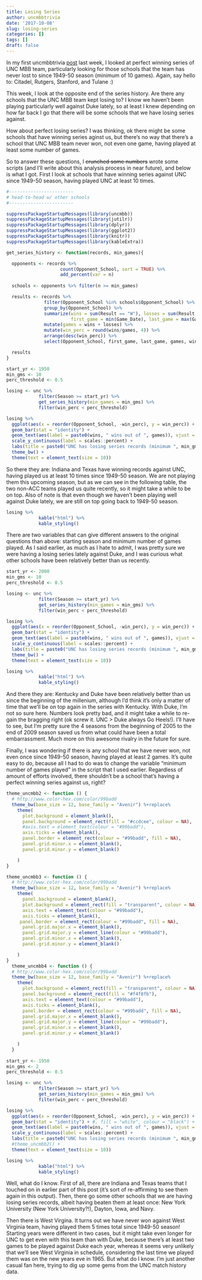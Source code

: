 ```yaml
---
title: Losing Series
author: uncmbbtrivia
date: '2017-10-08'
slug: losing-series
categories: []
tags: []
draft: false
---
```


In my first uncmbbtrivia [post](http://uncmbbtrivia.netlify.com/post/winning-series/) last week, I looked at perfect winning series of UNC MBB team, particularly looking for those schools that the team has never lost to since 1949-50 season (minimum of 10 games). Again, say hello to: Citadel, Rutgers, Stanford, and Tulane :)

This week, I look at the opposite end of the series history. Are there any schools that the UNC MBB team kept losing to? I know we haven't been playing particularly well against Duke lately, so at least I knew depending on how far back I go that there will be some schools that we have losing series against. 

How about perfect losing series? I was thinking, ok there might be some schools that have winning series aginst us, but there's no way that there's a school that UNC MBB team never won, not even one game, having played at least some number of games. 

So to answer these questions, I ~~crunched some numbers~~ wrote some scripts (and I'll write about this analysis process in near future), and below is what I got. First I look at schools that have winning series against UNC since 1949-50 season, having played UNC at least 10 times. 

```r
#------------------------
# head-to-head w/ other schools
#------------------------

suppressPackageStartupMessages(library(uncmbb))
suppressPackageStartupMessages(library(jutilr))
suppressPackageStartupMessages(library(dplyr))
suppressPackageStartupMessages(library(ggplot2))
suppressPackageStartupMessages(library(knitr))
suppressPackageStartupMessages(library(kableExtra))

get_series_history <- function(records, min_games){

  opponents <- records %>% 
                    count(Opponent_School, sort = TRUE) %>% 
                    add_percent(var = n)
  
  schools <- opponents %>% filter(n >= min_games)

  results <- records %>%
              filter(Opponent_School %in% schools$Opponent_School) %>%
              group_by(Opponent_School) %>%
              summarize(wins = sum(Result == "W"), losses = sum(Result == "L"),
                        first_game = min(Game_Date), last_game = max(Game_Date)) %>%
              mutate(games = wins + losses) %>%
              mutate(win_perc = round(wins/games, 4)) %>%
              arrange(desc(win_perc)) %>%
              select(Opponent_School, first_game, last_game, games, wins, losses, win_perc)

  results
}


```


```r

start_yr <- 1950
min_gms <- 10
perc_threshold <- 0.5

losing <- unc %>%
            filter(Season >= start_yr) %>%
            get_series_history(min_games = min_gms) %>%
            filter(win_perc < perc_threshold)

losing %>%
  ggplot(aes(x = reorder(Opponent_School, -win_perc), y = win_perc)) + 
  geom_bar(stat = "identity") + 
  geom_text(aes(label = paste0(wins, " wins out of ", games)), vjust = -0.25) +
  scale_y_continuous(label = scales::percent) +
  labs(title = paste0("UNC has losing series records (minimum ", min_gms, " games) \nagainst these schools since 1949-50 season."), x = "Opponent", y = "Win %") +
  theme_bw() +
  theme(text = element_text(size = 10))

```

So there they are: Indiana and Texas have winning records against UNC, having played us at least 10 times since 1949-50 season. We are not playing them this upcoming season, but as we can see in the following table, the two non-ACC teams played us quite recently, so it might take a while to be on top. Also of note is that even though we haven't been playing well against Duke lately, we are still on top going back to 1949-50 season. 

```r

losing %>% 
            kable("html") %>%
            kable_styling()

```

There are two variables that can give different answers to the original questions than above: starting season and minimum number of games played. As I said earlier, as much as I hate to admit, I was pretty sure we were having a losing series lately against Duke, and I was curious what other schools have been relatively better than us recently. 

```r

start_yr <- 2000
min_gms <- 10
perc_threshold <- 0.5

losing <- unc %>%
            filter(Season >= start_yr) %>%
            get_series_history(min_games = min_gms) %>%
            filter(win_perc < perc_threshold)

losing %>%
  ggplot(aes(x = reorder(Opponent_School, -win_perc), y = win_perc)) + 
  geom_bar(stat = "identity") + 
  geom_text(aes(label = paste0(wins, " wins out of ", games)), vjust = -0.25) +
  scale_y_continuous(label = scales::percent) +
  labs(title = paste0("UNC has losing series records (minimum ", min_gms, " games) \nagainst these schools since 1999-2000 season."), x = "Opponent", y = "Win %") +
  theme_bw() +
  theme(text = element_text(size = 10))

losing %>% 
            kable("html") %>%
            kable_styling()

```

And there they are: Kentucky and Duke have been relatively better than us since the beginning of the millenium, although I'd think it's only a matter of time that we'll be on top again in the series with Kentucky. With Duke, I'm not so sure here. Numbers look pretty bad, and it might take a while to re-gain the bragging right (ok screw it. UNC > Duke always Go Heels!). I'll have to see, but I'm pretty sure the 4 seasons from the beginning of 2005 to the end of 2009 season saved us from what could have been a total embarrassment. Much more on this awesome rivalry in the future for sure.

Finally, I was wondering if there is any school that we have never won, not even once since 1949-50 season, having played at least 2 games. It's quite easy to do, because all I had to do was to change the variable "minimum number of games played" in the script that I used earlier. Regardless of amount of efforts involved, there shouldn't be a school that's having a perfect winning series against us, right?

```r
theme_uncmbb2 <- function () {
  # http://www.color-hex.com/color/99badd
  theme_bw(base_size = 12, base_family = "Avenir") %+replace%
    theme(
      plot.background = element_blank(),
      panel.background = element_rect(fill = "#ccdcee", colour = NA),
      #axis.text = element_text(colour = "#99badd"),
      axis.ticks = element_blank(),
      panel.border = element_rect(colour = "#99badd", fill = NA),
      panel.grid.minor.x = element_blank(),
      panel.grid.minor.y = element_blank()

    )
}

theme_uncmbb3 <- function () {
  # http://www.color-hex.com/color/99badd
  theme_bw(base_size = 12, base_family = "Avenir") %+replace%
    theme(
      panel.background = element_blank(),
      plot.background = element_rect(fill = "transparent", colour = NA),
      axis.text = element_text(colour = "#99badd"),
      axis.ticks = element_blank(),
     panel.border = element_rect(colour = "#99badd", fill = NA),
      panel.grid.major.x = element_blank(),
      panel.grid.major.y = element_line(colour = "#99badd"),
      panel.grid.minor.x = element_blank(),
      panel.grid.minor.y = element_blank()

    )
}
  theme_uncmbb4 <- function () {
  # http://www.color-hex.com/color/99badd
  theme_bw(base_size = 12, base_family = "Avenir") %+replace%
    theme(
      plot.background = element_rect(fill = "transparent", colour = NA),
      panel.background = element_rect(fill = "#f4f8fb"),
      axis.text = element_text(colour = "#99badd"),
      axis.ticks = element_blank(),
      panel.border = element_rect(colour = "#99badd", fill = NA),
      panel.grid.major.x = element_blank(),
      panel.grid.major.y = element_line(colour = "#99badd"),
      panel.grid.minor.x = element_blank(),
      panel.grid.minor.y = element_blank()

    )
  }
  
start_yr <- 1950
min_gms <- 2
perc_threshold <- 0.5

losing <- unc %>%
            filter(Season >= start_yr) %>%
            get_series_history(min_games = min_gms) %>%
            filter(win_perc < perc_threshold)

losing %>%
  ggplot(aes(x = reorder(Opponent_School, -win_perc), y = win_perc)) + 
  geom_bar(stat = "identity") + #, fill = "white", colour = "black") + 
  geom_text(aes(label = paste0(wins, " wins out of ", games)), vjust = -0.25, size = 3) +
  scale_y_continuous(label = scales::percent) +
  labs(title = paste0("UNC has losing series records (minimum ", min_gms, " games) \nagainst these schools since 1949-50 season."), x = "Opponent", y = "Win %") +
  #theme_uncmbb2() +
  theme(text = element_text(size = 10))

losing %>% 
            kable("html") %>%
            kable_styling()

```

Well, what do I know. First of all, there are Indiana and Texas teams that I touched on in earlier part of this post (it's sort of re-affirming to see them again in this output). Then, there go some other schools that we are having losing series records, albeit having beaten them at least once: New York University (New York University?!), Dayton, Iowa, and Navy. 

Then there is West Virgina. It turns out we have never won against West Virginia team, having played them 5 times total since 1949-50 season! Starting years were different in two cases, but it might take even longer for UNC to get even with this team than with Duke, because there's at least two games to be played against Duke each year, whereas it seems very unlikely that we'll see West Virginia in schedule, considering the last time we played them was on the new years eve in 1965. But what do I know. I'm just another casual fan here, trying to dig up some gems from the UNC match history data. 
